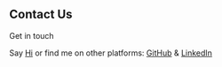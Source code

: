 ## Contact Us

Get in touch

Say [Hi](mailto:realzeealeid@gmail.com) or find me on other platforms: [GitHub](https://github.com/Zee-al-eid) & [LinkedIn](https://www.linkedin.com/in/zee-al-eid-ahmed-7544621ba)
